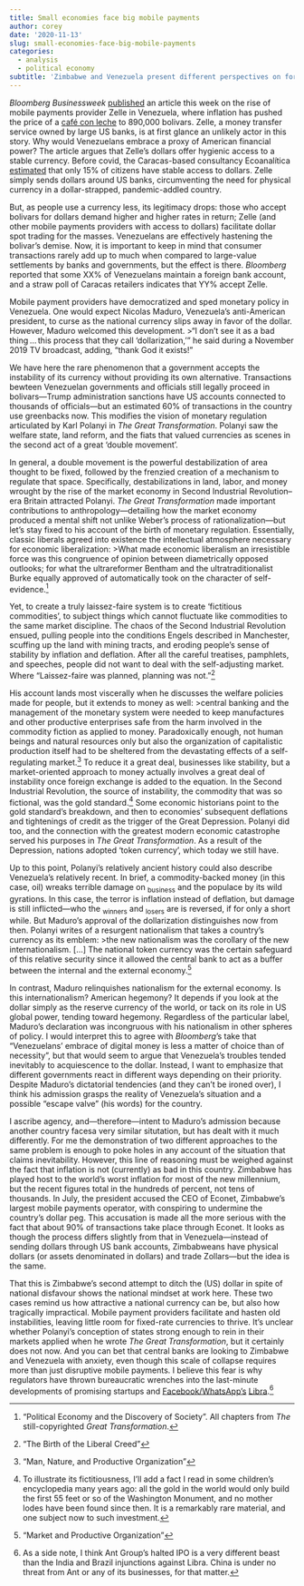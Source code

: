 ```yaml
---
title: Small economies face big mobile payments
author: corey
date: '2020-11-13'
slug: small-economies-face-big-mobile-payments
categories:
  - analysis
  - political economy
subtitle: 'Zimbabwe and Venezuela present different perspectives on forced dollarization'
---
```


*Bloomberg Businessweek* [published](https://www.bloomberg.com/news/features/2020-11-11/zelle-has-turned-dollar-starved-venezuela-into-a-cashless-test-lab) an article this week on the rise of mobile payments provider Zelle in Venezuela, where inflation has pushed the price of a [café con leche](https://www.bloomberg.com/features/2016-venezuela-cafe-con-leche-index/) to 890,000 bolivars.
Zelle, a money transfer service owned by large US banks, is at first glance an unlikely actor in this story.
Why would Venezuelans embrace a proxy of American financial power?
The article argues that Zelle's dollars offer hygienic access to a stable currency.
Before covid, the Caracas-based consultancy Ecoanalítica [estimated](https://www.wsj.com/articles/venezuela-in-historic-shift-moves-to-scale-back-fuel-subsidy-11590961477) that only 15% of citizens have stable access to dollars.
Zelle simply sends dollars around US banks, circumventing the need for physical currency in a dollar-strapped, pandemic-addled country.

But, as people use a currency less, its legitimacy drops: those who accept bolivars for dollars demand higher and higher rates in return; Zelle (and other mobile payments providers with access to dollars) facilitate dollar spot trading for the masses.
Venezuelans are effectively hastening the bolivar's demise.
Now, it is important to keep in mind that consumer transactions rarely add up to much when compared to large-value settlements by banks and governments, but the effect is there.
*Bloomberg* reported that some XX% of Venezuelans maintain a foreign bank account, and a straw poll of Caracas retailers indicates that YY% accept Zelle.

Mobile payment providers have democratized and sped monetary policy in Venezuela.
One would expect Nicolas Maduro, Venezuela's anti-American president, to curse as the national currency slips away in favor of the dollar.
However, Maduro welcomed this development.
>“I don’t see it as a bad thing … this process that they call ‘dollarization,’” he said during a November 2019 TV broadcast, adding, “thank God it exists!”

We have here the rare phenomenon that a government accepts the instability of its currency without providing its own alternative.
Transactions bewteen Venezuelan governments and officials still legally proceed in bolivars---Trump administration sanctions have US accounts connected to thousands of officials---but an estimated 60% of transactions in the country use greenbacks now.
This modifies the vision of monetary regulation articulated by Karl Polanyi in *The Great Transformation*.
Polanyi saw the welfare state, land reform, and the fiats that valued currencies as scenes in the second act of a great 'double movement'.

In general, a double movement is the powerful destabilization of area thought to be fixed, followed by the frenzied creation of a mechanism to regulate that space.
Specifically, destabilizations in land, labor, and money wrought by the rise of the market economy in Second Industrial Revolution--era Britain attracted Polanyi.
*The Great Transformation* made important contributions to anthropology---detailing how the market economy produced a mental shift not unlike Weber's process of rationalization---but let's stay fixed to his account of the birth of monetary regulation.
Essentially, classic liberals agreed into existence the intellectual atmosphere necessary for economic liberalization:
>What made economic liberalism an irresistible force was this congruence of opinion between diametrically opposed outlooks; for what the ultrareformer Bentham and the ultratraditionalist Burke equally approved of automatically took on the character of self-evidence.^["Political Economy and the Discovery of Society". All chapters from *The* still-copyrighted *Great Transformation*.]

Yet, to create a truly laissez-faire system is to create 'fictitious commodities', to subject things which cannot fluctuate like commodities to the same market discipline.
The chaos of the Second Industrial Revolution ensued, pulling people into the conditions Engels described in Manchester, scuffing up the land with mining tracts, and eroding people's sense of stability by inflation and deflation.
After all the careful treatises, pamphlets, and speeches, people did not want to deal with the self-adjusting market.
Where "Laissez-faire was planned, planning was not."^["The Birth of the Liberal Creed"]

His account lands most viscerally when he discusses the welfare policies made for people, but it extends to money as well:
>central banking and the management of the monetary system were needed to keep manufactures and other productive enterprises safe from the harm involved in the commodity fiction as applied to money. Paradoxically enough, not human beings and natural resources only but also the organization of capitalistic production itself had to be sheltered from the devastating effects of a self-regulating market.^["Man, Nature, and Productive Organization"]
To reduce it a great deal, businesses like stability, but a market-oriented approach to money actually involves a great deal of instability once foreign exchange is added to the equation.
In the Second Industrial Revolution, the source of instability, the commodity that was so fictional, was the gold standard.^[To illustrate its fictitiousness, I'll add a fact I read in some children's encyclopedia many years ago: all the gold in the world would only build the first 55 feet or so of the Washington Monument, and no mother lodes have been found since then. It is a remarkably rare material, and one subject now to such investment.]
Some economic historians point to the gold standard's breakdown, and then to economies' subsequent deflations and tightenings of credit as the trigger of the Great Depression.
Polanyi did too, and the connection with the greatest modern economic catastrophe served his purposes in *The Great Transformation*.
As a result of the Depression, nations adopted 'token currency', which today we still have.

Up to this point, Polanyi's relatively ancient history could also describe Venezuela's relatively recent.
In brief, a commodity-backed money (in this case, oil) wreaks terrible damage on ~business~ and the populace by its wild gyrations.
In this case, the terror is inflation instead of deflation, but damage is still inflicted---who the ~winners~ and ~losers~ are is reversed, if for only a short while.
But Maduro's approval of the dollarization distinguishes now from then.
Polanyi writes of a resurgent nationalism that takes a country's currency as its emblem:
>the new nationalism was the corollary of the new internationalism. [...]  The national token currency was the certain safeguard of this relative security since it allowed the central bank to act as a buffer between the internal and the external economy.^["Market and Productive Organization"]

In contrast, Maduro relinquishes nationalism for the external economy.
Is this internationalism? American hegemony? It depends if you look at the dollar simply as the reserve currency of the world, or tack on its role in US global power, tending toward hegemony.
Regardless of the particular label, Maduro's declaration was incongruous with his nationalism in other spheres of policy.
I would interpret this to agree with *Bloomberg*'s take that "Venezuelans’ embrace of digital money is less a matter of choice than of necessity", but that would seem to argue that Venezuela's troubles tended inevitably to acquiescence to the dollar.
Instead, I want to emphasize that different governments react in different ways depending on their priority.
Despite Maduro's dictatorial tendencies (and they can't be ironed over), I think his admission grasps the reality of Venezuela's situation and a possible "escape valve" (his words) for the country.

I ascribe agency, and---therefore---intent to Maduro's admission because another country facesa very similar situtation, but has dealt with it much differently.
For me the demonstration of two different approaches to the same problem is enough to poke holes in any account of the situation that claims inevitability.
However, this line of reasoning must be weighed against the fact that inflation is not (currently) as bad in this country.
Zimbabwe has played host to the world's worst inflation for most of the new millennium, but the recent figures total in the hundreds of percent, not tens of thousands.
In July, the president accused the CEO of Econet, Zimbabwe's largest mobile payments operator, with conspiring to undermine the country's dollar peg.
This accusation is made all the more serious with the fact that about 90% of transactions take place through Econet.
It looks as though the process differs slightly from that in Venezuela---instead of sending dollars through US bank accounts, Zimbabweans have physical dollars (or assets denominated in dollars) and trade Zollars---but the idea is the same.

That this is Zimbabwe's second attempt to ditch the (US) dollar in spite of national disfavour shows the national mindset at work here.
These two cases remind us how attractive a national currency can be, but also how tragically impractical.
Mobile payment providers facilitate and hasten old instabilities, leaving little room for fixed-rate currencies to thrive.
It's unclear whether Polanyi's conception of states strong enough to rein in their markets applied when he wrote *The Great Transformation*, but it certainly does not now.
And you can bet that central banks are looking to Zimbabwe and Venezuela with anxiety, even though this scale of collapse requires more than just disruptive mobile payments.
I believe this fear is why regulators have thrown bureaucratic wrenches into the last-minute developments of promising startups and [Facebook/WhatsApp's](https://www.bloomberg.com/opinion/articles/2020-06-06/facebook-s-whatsapp-suffers-from-stigma-in-india-digital-payments?sref=Fne8FErw) [Libra](https://www.bloomberg.com/news/articles/2020-06-23/brazil-s-central-bank-suspends-whatsapp-payments?sref=Fne8FErw).^[As a side note, I think Ant Group's halted IPO is a very different beast than the India and Brazil injunctions against Libra. China is under no threat from Ant or any of its businesses, for that matter.]

